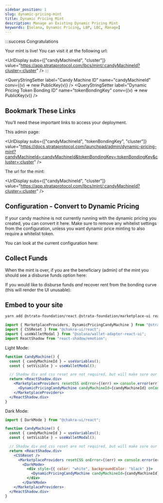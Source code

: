 ```yaml
---
sidebar_position: 1
slug: dynamic-pricing-mint
title: Dynamic Pricing Mint
description: Manage an Existing Dynamic Pricing Mint
keywords: [Solana, Dynamic Pricing, LBP, LBC, Manage]
---
```

:::success Congratulations

Your mint is live! You can visit it at the following url:

<UrlDisplay subs={["candyMachineId", "cluster"]} value="https://app.strataprotocol.com/lbcs/mint/:candyMachineId?cluster=:cluster" />
:::


<NetworkSelect />

<QueryStringSetter label="Candy Machine ID" name="candyMachineId" conv={(v) => new PublicKey(v)} />
<QueryStringSetter label="Dynamic Pricing Token Bonding ID" name="tokenBondingKey" conv={(v) => new PublicKey(v)} />

## Bookmark These Links

You’ll need these important links to access your deployment.

This admin page:

<UrlDisplay subs={["candyMachineId", "tokenBondingKey", "cluster"]} value="https://docs.strataprotocol.com/launchpad/admin/dynamic-pricing-mint?candyMachineId=:candyMachineId&tokenBondingKey=:tokenBondingKey&cluster=:cluster" />

The url for the mint:

<UrlDisplay subs={["candyMachineId", "cluster"]} value="https://app.strataprotocol.com/lbcs/mint/:candyMachineId?cluster=:cluster" />


## Configuration - Convert to Dynamic Pricing

If your candy machine is not currently running with the dynamic pricing you created, you can convert it here. 
Make sure to remove any whitelist settings from the configuration, unless you want dynamic price minting to also
require a whitelist token.


<ConvertCMIfNeeded />


You can look at the current configuration here:


<CandyMachineConfig />


## Collect Funds

When the mint is over, if you are the beneficiary (admin) of the mint you should see a disburse funds option here:


<VariableDisburseFunds />

If you would like to disburse funds _and_ recover rent from the bonding curve (this will render the UI unusable):

<VariableDisburseFunds closeBonding />

## Embed to your site

```bash
yarn add @strata-foundation/react @strata-foundation/marketplace-ui react-shadow
```

```js
import { MarketplaceProviders, DynamicPricingCandyMachine } from "@strata-foundation/marketplace-ui";
import { CSSReset } from "@chakra-ui/react";
import { useWalletModal } from "@solana/wallet-adapter-react-ui";
import ReactShadow from "react-shadow/emotion";
```


Light Mode:

```jsx live allowMainnet
function CandyMachine() {
  const { candyMachineId } = useVariables();
  const { setVisible } = useWalletModal();

  // Shadow div and css reset are not required, but will make sure our styles do not conflict with yours
  return <ReactShadow.div>
    <MarketplaceProviders resetCSS onError={(err) => console.error(err)}>
      <DynamicPricingCandyMachine candyMachineId={candyMachineId} onConnectWallet={() => setVisible(true)} />
    </MarketplaceProviders>
  </ReactShadow.div>
}
```

Dark Mode:
```js
import { DarkMode } from "@chakra-ui/react";
```
```jsx live allowMainnet
function CandyMachine() {
  const { candyMachineId } = useVariables();
  const { setVisible } = useWalletModal();

  // Shadow div and css reset are not required, but will make sure our styles do not conflict with yours
  return <ReactShadow.div>
    <CSSReset />
      <MarketplaceProviders resetCSS onError={(err) => console.error(err)}>
        <DarkMode>
          <div style={{ color: "white", backgroundColor: "black" }}>
            <DynamicPricingCandyMachine candyMachineId={candyMachineId} onConnectWallet={() => setVisible(true)} />
          </div>
        </DarkMode>
    </MarketplaceProviders>
  </ReactShadow.div>
}
```
